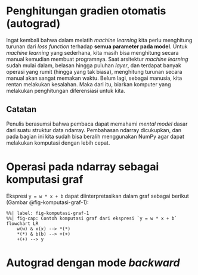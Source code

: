 # Penghitungan gradien otomatis (autograd)

Ingat kembali bahwa dalam melatih _machine learning_ kita perlu menghitung turunan dari _loss function_ terhadap **semua parameter pada model**.
Untuk _machine learning_ yang sederhana, kita masih bisa menghitung secara manual kemudian membuat programnya.
Saat arsitektur _machine learning_ sudah mulai dalam, belasan hingga puluhan _layer_, dan terdapat banyak operasi yang rumit (hingga yang tak biasa), menghitung turunan secara manual akan sangat memakan waktu.
Belum lagi, sebagai manusia, kita rentan melakukan kesalahan.
Maka dari itu, biarkan komputer yang melakukan penghitungan diferensiasi untuk kita.

:::{.callout-note}
## Catatan
Penulis berasumsi bahwa pembaca dapat memahami _mental model_ dasar dari suatu struktur data ndarray.
Pembahasan ndarray dicukupkan, dan pada bagian ini kita sudah bisa beralih menggunakan NumPy agar dapat melakukan komputasi dengan lebih cepat.
:::

# Operasi pada ndarray sebagai komputasi graf
Ekspresi `y = w * x + b` dapat diinterpretasikan dalam graf sebagai berikut (Gambar @fig-komputasi-graf-1):
```mermaid
%%| label: fig-komputasi-graf-1
%%| fig-cap: Contoh komputasi graf dari ekspresi `y = w * x + b`
flowchart LR
    w(w) & x(x) --> *(*)
    *(*) & b(b) --> +(+)
    +(+) --> y
```
# Autograd dengan mode _backward_